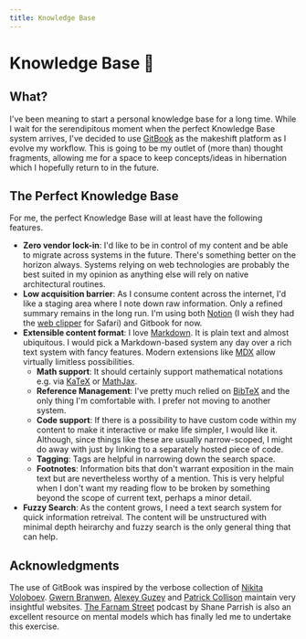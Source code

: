 ```yaml
---
title: Knowledge Base
---
```


# Knowledge Base :book:

## What?

I've been meaning to start a personal knowledge base for a long time. While I wait for the serendipitous moment when the perfect Knowledge Base system arrives, I've decided to use [GitBook](https://one.sanyamkapoor.com) as the makeshift platform as I evolve my workflow. This is going to be my outlet of \(more than\) thought fragments, allowing me for a space to keep concepts/ideas in hibernation which I hopefully return to in the future.

## The Perfect Knowledge Base

For me, the perfect Knowledge Base will at least have the following features.

* **Zero vendor lock-in**: I'd like to be in control of my content and be able to migrate across systems in the future. There's something better on the horizon always. Systems relying on web technologies are probably the best suited in my opinion as anything else will rely on native architectural routines.
* **Low acquisition barrier**: As I consume content across the internet, I'd like a staging area where I note down raw information. Only a refined summary remains in the long run. I'm using both [Notion](https://www.notion.so) \(I wish they had the [web clipper](https://www.notion.so/Web-Clipper-ba54b19ecaeb466b8070b9e683c5fce1) for Safari\) and Gitbook for now.
* **Extensible content format**: I love [Markdown](https://daringfireball.net/projects/markdown/). It is plain text and almost ubiquitous. I would pick a Markdown-based system any day over a rich text system with fancy features. Modern extensions like [MDX](https://mdxjs.com) allow virtually limitless possibilities.
  * **Math support**: It should certainly support mathematical notations e.g. via [KaTeX](https://katex.org) or [MathJax](https://www.mathjax.org).
  * **Reference Management**: I've pretty much relied on [BibTeX](http://www.bibtex.org) and the only thing I'm comfortable with. I prefer not moving to another system.
  * **Code support**: If there is a possibility to have custom code within my content to make it interactive or make life simpler, I would like it. Although, since things like these are usually narrow-scoped, I might do away with just by linking to a separately hosted piece of code.
  * **Tagging**: Tags are helpful in narrowing down the search space.
  * **Footnotes**: Information bits that don't warrant exposition in the main text but are nevertheless worthy of a mention. This is very helpful when I don't want my reading flow to be broken by something beyond the scope of current text, perhaps a minor detail.
* **Fuzzy Search**: As the content grows, I need a text search system for quick information retreival. The content will be unstructured with minimal depth heirarchy and fuzzy search is the only general thing that can help.

## Acknowledgments

The use of GitBook was inspired by the verbose collection of [Nikita Voloboev](https://wiki.nikitavoloboev.xyz). [Gwern Branwen](https://www.gwern.net), [Alexey Guzey](https://guzey.com/) and [Patrick Collison](https://patrickcollison.com) maintain very insightful websites. [The Farnam Street](https://fs.blog/about/) podcast by Shane Parrish is also an excellent resource on mental models which has finally led me to undertake this exercise.
